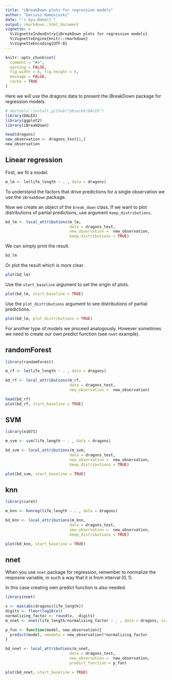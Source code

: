 ```yaml
---
title: "iBreakDown plots for regression models"
author: "Dariusz Komosinski"
date: "`r Sys.Date()`"
output: rmarkdown::html_document
vignette: >
  %\VignetteIndexEntry{iBreakDown plots for regression models}
  %\VignetteEngine{knitr::rmarkdown}
  %\VignetteEncoding{UTF-8}
---
```


```r
knitr::opts_chunk$set(
  comment = "#>",
  warning = FALSE,
  fig.width = 6, fig.height = 6,
  message = FALSE,
  cache = TRUE
)
```

Here we will use the dragons data to present the iBreakDown package for regression models.

```r
# devtools::install_github("pbiecek/DALEX")
library(DALEX)
library(ggplot2)
library(iBreakDown)

head(dragons)
new_observation <- dragons_test[1,]
new_observation
```

## Linear regression

First, we fit a model.

```r
m_lm <- lm(life_length ~ . , data = dragons)
```

To understand the factors that drive predictions for a single observation we use the `iBreakDown` package.

Now we create an object of the `break_down` class. If we want to plot distributions of partial predictions, use argument `keep_distributions`.

```r
bd_lm <- local_attributions(m_lm,
                            data = dragons_test,
                            new_observation =  new_observation,
                            keep_distributions = TRUE)
```

We can simply print the result.

```r
bd_lm
```

Or plot the result which is more clear.

```r
plot(bd_lm)
```

Use the `start_baseline` argument to set the origin of plots.

```r
plot(bd_lm, start_baseline = TRUE)
```

Use the `plot_distributions` argument to see distributions of partial predictions.

```r
plot(bd_lm, plot_distributions = TRUE)
```

For another type of models we proceed analogously. However sometimes we need to create our own predict function (see `nnet` example).

## randomForest

```r
library(randomForest)

m_rf <- lm(life_length ~ . , data = dragons)

bd_rf <- local_attributions(m_rf,
                            data = dragons_test,
                            new_observation =  new_observation)

head(bd_rf)
plot(bd_rf, start_baseline = TRUE)
```

## SVM

```r
library(e1071)

m_svm <- svm(life_length ~ . , data = dragons)

bd_svm <- local_attributions(m_svm,
                            data = dragons_test,
                            new_observation =  new_observation,
                            keep_distributions = TRUE)

plot(bd_svm, start_baseline = TRUE)
```

## knn

```r
library(caret)

m_knn <- knnreg(life_length ~ . , data = dragons)

bd_knn <- local_attributions(m_knn,
                            data = dragons_test,
                            new_observation =  new_observation,
                            keep_distributions = TRUE)

plot(bd_knn, start_baseline = TRUE)
```

## nnet

When you use `nnet` package for regression, remember to normalize the resposne variable, in such a way that it is from interval $(0,1)$.

In this case creating own predict function is also needed.

```r
library(nnet)

x <- max(abs(dragons$life_length))
digits <- floor(log10(x))
normalizing_factor <- round(x, -digits)
m_nnet <- nnet(life_length/normalizing_factor ~ . , data = dragons, size = 10, linout = TRUE)

p_fun <- function(model, new_observation){
  predict(model, newdata = new_observation)*normalizing_factor
}

bd_nnet <- local_attributions(m_nnet,
                            data = dragons_test,
                            new_observation =  new_observation,
                            predict_function = p_fun)

plot(bd_nnet, start_baseline = TRUE)
```


